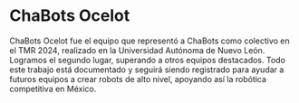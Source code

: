 
# ChaBots Ocelot

ChaBots Ocelot fue el equipo que representó a ChaBots como colectivo en el TMR 2024, realizado en la Universidad Autónoma de Nuevo León. Logramos el segundo lugar, superando a otros equipos destacados. Todo este trabajo está documentado y seguirá siendo registrado para ayudar a futuros equipos a crear robots de alto nivel, apoyando así la robótica competitiva en México.
